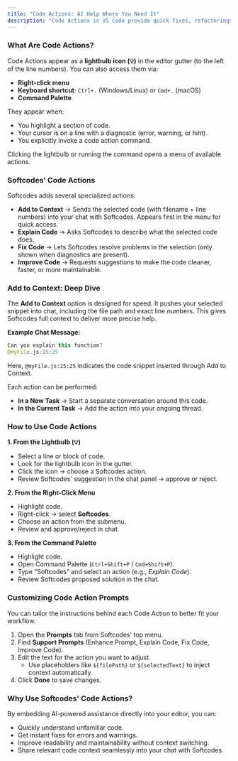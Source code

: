```yaml
---
title: "Code Actions: AI Help Where You Need It"
description: "Code Actions in VS Code provide quick fixes, refactorings, and other helpful suggestions right in the editor. Softcodes extends this system by offering AI-powered actions to help you better understand, improve, or fix your code."
---
```


### What Are Code Actions?

Code Actions appear as a **lightbulb icon (💡)** in the editor gutter (to the left of the line numbers). You can also access them via:

- **Right-click menu**
- **Keyboard shortcut**: `Ctrl+.` (Windows/Linux) or `Cmd+.` (macOS)
- **Command Palette**

They appear when:

- You highlight a section of code.
- Your cursor is on a line with a diagnostic (error, warning, or hint).
- You explicitly invoke a code action command.

Clicking the lightbulb or running the command opens a menu of available actions.

### Softcodes' Code Actions

Softcodes adds several specialized actions:

- **Add to Context** → Sends the selected code (with filename + line numbers) into your chat with Softcodes. Appears first in the menu for quick access.
- **Explain Code** → Asks Softcodes to describe what the selected code does.
- **Fix Code** → Lets Softcodes resolve problems in the selection (only shown when diagnostics are present).
- **Improve Code** → Requests suggestions to make the code cleaner, faster, or more maintainable.

### Add to Context: Deep Dive

The **Add to Context** option is designed for speed. It pushes your selected snippet into chat, including the file path and exact line numbers. This gives Softcodes full context to deliver more precise help.

**Example Chat Message:**

```kotlin
Can you explain this function?  
@myFile.js:15:25
```

Here, `@myFile.js:15:25` indicates the code snippet inserted through Add to Context.

Each action can be performed:

- **In a New Task** → Start a separate conversation around this code.
- **In the Current Task** → Add the action into your ongoing thread.

### How to Use Code Actions

**1. From the Lightbulb (💡)**

- Select a line or block of code.
- Look for the lightbulb icon in the gutter.
- Click the icon → choose a Softcodes action.
- Review Softcodes' suggestion in the chat panel → approve or reject.

**2. From the Right-Click Menu**

- Highlight code.
- Right-click → select **Softcodes**.
- Choose an action from the submenu.
- Review and approve/reject in chat.

**3. From the Command Palette**

- Highlight code.
- Open Command Palette (`Ctrl+Shift+P` / `Cmd+Shift+P`).
- Type “Softcodes” and select an action (e.g., _Explain Code_).
- Review Softcodes proposed solution in the chat.

### Customizing Code Action Prompts

You can tailor the instructions behind each Code Action to better fit your workflow.

1. Open the **Prompts** tab from Softcodes' top menu.
2. Find **Support Prompts** (Enhance Prompt, Explain Code, Fix Code, Improve Code).
3. Edit the text for the action you want to adjust.
   - Use placeholders like `${filePath}` or `${selectedText}` to inject context automatically.
4. Click **Done** to save changes.

### Why Use Softcodes' Code Actions?

By embedding AI-powered assistance directly into your editor, you can:

- Quickly understand unfamiliar code.
- Get instant fixes for errors and warnings.
- Improve readability and maintainability without context switching.
- Share relevant code context seamlessly into your chat with Softcodes.